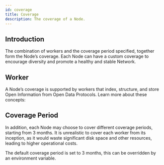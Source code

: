 ```yaml
---
id: coverage
title: Coverage
description: The coverage of a Node.
---
```


## Introduction

The combination of workers and the coverage period specified, together form the Node’s coverage. Each Node can have a custom coverage to encourage diversity and promote a healthy and stable Network.

## Worker

A Node’s coverage is supported by workers that index, structure, and store Open Information from Open Data Protocols. Learn more about these concepts:

<Cards>
  <LinkCard id="worker-indexer" />
  <LinkCard id="open-data-protocol" />
</Cards>

## Coverage Period

In addition, each Node may choose to cover different coverage periods, starting from 3 months. It is unrealistic to cover each worker from its inception, as it would waste significant disk space and other resources, leading to higher operational costs.

<Callout>
  The default coverage period is set to 3 months, this can be overridden by an environment variable.
</Callout>
